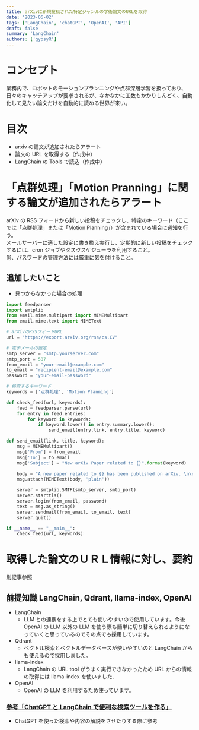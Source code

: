 ```yaml
---
title: arXivに新規投稿された特定ジャンルの学術論文のURLを取得
date: '2023-06-02'
tags: ['LangChain', 'chatGPT', 'OpenAI', 'API']
draft: false
summary: 'LangChain'
authors: ['gypsyR']
---
```


# コンセプト

業務内で、ロボットのモーションプランニングや点群深層学習を扱っており、日々のキャッチアップが要求されるが、なかなかに工数もかかりしんどく、自動化して見たい論文だけを自動的に読める世界が来い。

# 目次

- arxiv の論文が追加されたらアラート
- 論文の URL を取得する（作成中）
- LangChain の Tools で読込（作成中）

# 「点群処理」「Motion Pranning」に関する論文が追加されたらアラート

arXiv の RSS フィードから新しい投稿をチェックし、特定のキーワード（ここでは「点群処理」または「Motion Planning」）が含まれている場合に通知を行う。  
メールサーバーに適した設定に書き換え実行し、定期的に新しい投稿をチェックするには、cron ジョブやタスクスケジューラを利用すること。  
尚、パスワードの管理方法には厳重に気を付けること。

## 追加したいこと

- 見つからなかった場合の処理

```python
import feedparser
import smtplib
from email.mime.multipart import MIMEMultipart
from email.mime.text import MIMEText

# arXivのRSSフィードURL
url = "https://export.arxiv.org/rss/cs.CV"

# 電子メールの設定
smtp_server = "smtp.yourserver.com"
smtp_port = 587
from_email = "your-email@example.com"
to_email = "recipient-email@example.com"
password = "your-email-password"

# 検索するキーワード
keywords = ['点群処理', 'Motion Planning']

def check_feed(url, keywords):
    feed = feedparser.parse(url)
    for entry in feed.entries:
        for keyword in keywords:
            if keyword.lower() in entry.summary.lower():
                send_email(entry.link, entry.title, keyword)

def send_email(link, title, keyword):
    msg = MIMEMultipart()
    msg['From'] = from_email
    msg['To'] = to_email
    msg['Subject'] = "New arXiv Paper related to {}".format(keyword)

    body = "A new paper related to {} has been published on arXiv. \n\nTitle: {}\nLink: {}".format(keyword, title, link)
    msg.attach(MIMEText(body, 'plain'))

    server = smtplib.SMTP(smtp_server, smtp_port)
    server.starttls()
    server.login(from_email, password)
    text = msg.as_string()
    server.sendmail(from_email, to_email, text)
    server.quit()

if __name__ == "__main__":
    check_feed(url, keywords)

```

# 取得した論文のＵＲＬ情報に対し、要約

別記事参照

## 前提知識 LangChain, Qdrant, llama-index, OpenAI

- LangChain
  - LLM との連携をする上でとても使いやすいので使用しています。今後 OpenAI の LLM 以外の LLM を使う際も簡単に切り替えられるようになっていくと思っているのでその点でも採用しています。
- Qdrant
  - ベクトル検索とベクトルデータベースが使いやすいのと LangChain からも使えるので採用しました。
- llama-index
  - LangChain の URL tool がうまく実行できなかったため URL からの情報の取得には llama-index を使いました．
- OpenAI
  - OpenAI の LLM を利用するため使っています。

### [参考「ChatGPT と LangChain で便利な検索ツールを作る」](https://qiita.com/fuyu_quant/items/098a3aeb3c5ae5b290cd)

- ChatGPT を使った検索や内容の解説をさせたりする際に参考
